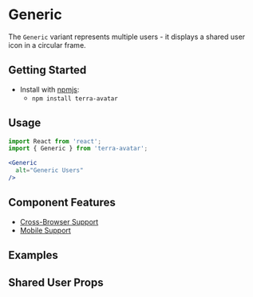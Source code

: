 


<Badge />

# Generic

The `Generic` variant represents multiple users - it displays a shared user icon in a circular frame.

## Getting Started

- Install with [npmjs](https://www.npmjs.com):
  - `npm install terra-avatar`

## Usage

```jsx
import React from 'react';
import { Generic } from 'terra-avatar';

<Generic
  alt="Generic Users"
/>
```

## Component Features

 * [Cross-Browser Support](https://engineering.cerner.com/terra-ui/contributing/terra-ui/component-standards#cross-browser-support)
 * [Mobile Support](https://engineering.cerner.com/terra-ui/contributing/terra-ui/component-standards#mobile-support)

## Examples
<GenericAvatarVariants title="Generic Avatar - Icons" />

## Shared User Props
<GenericPropsTable />
